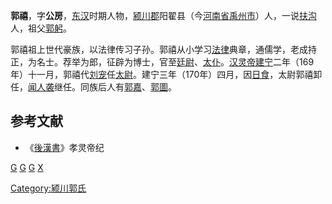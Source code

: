 '''郭禧'''，字'''公房'''，[[东汉|东汉]]时期人物，[[颍川郡|颍川郡]]阳翟县（今[[河南省|河南省]][[禹州市|禹州市]]）人，一说[[扶沟|扶沟]]人，祖父[[郭躬|郭躬]]。

郭禧祖上世代豪族，以法律传习子孙。郭禧从小学习[[法律|法律]]典章，通儒学，老成持正，为名士。荐举为郎，征辟为博士，官至[[廷尉|廷尉]]、[[太仆|太仆]]。[[汉灵帝|汉灵帝]][[建宁|建宁]]二年（169年）十一月，郭禧代[[刘宠_(东莱)|刘宠]]任[[太尉|太尉]]。建宁三年（170年）四月，因[[日食|日食]]，太尉郭禧卸任，[[闻人袭|闻人袭]]继任。同族后人有[[郭嘉|郭嘉]]、[[郭圖|郭圖]]。
==参考文献==
*《[[後漢書|後漢書]]》孝灵帝纪
{{東漢大司马太尉}}
[[分类:东汉太尉|G]]
[[分类:扶沟人|G]]
[[分类:禹州人|G]]
[[分类:郭姓|X]]
[[Category:颍川郭氏|Category:颍川郭氏]]
